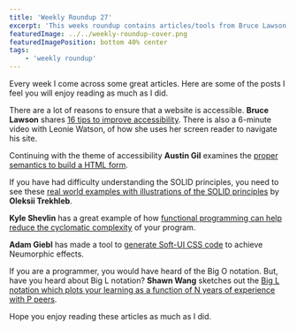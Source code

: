 ```yaml
---
title: 'Weekly Roundup 27'
excerpt: 'This weeks roundup contains articles/tools from Bruce Lawson, Austin Gil, Oleksii Trekhleb, Kyle Shevlin, Adam Giebl and Shawn Wang'
featuredImage: ../../weekly-roundup-cover.png
featuredImagePosition: bottom 40% center
tags:
    - 'weekly roundup'
---
```


Every week I come across some great articles. Here are some of the posts I feel you will enjoy reading as much as I did.

There are a lot of reasons to ensure that a website is accessible. **Bruce Lawson** shares [16 tips to improve accessibility](https://websitesetup.org/web-accessibility-checklist/). There is also a 6-minute video with Leonie Watson, of how she uses her screen reader to navigate his site.

Continuing with the theme of accessibility **Austin Gil** examines the [proper semantics to build a HTML form](https://stegosource.com/how-to-build-html-forms-right-semantics/).

If you have had difficulty understanding the SOLID principles, you need to see these [real world examples with illustrations of the SOLID principles](https://dev.to/trekhleb/s-o-l-i-d-principles-around-you-1o17) by **Oleksii Trekhleb**.

**Kyle Shevlin** has a great example of how [functional programming can help reduce the cyclomatic complexity](https://kyleshevlin.com/managing-cyclomatic-complexity) of your program.

**Adam Giebl** has made a tool to [generate Soft-UI CSS code](https://neumorphism.io/#55b9f3) to achieve Neumorphic effects.

If you are a programmer, you would have heard of the Big O notation. But, have you heard about Big L notation? **Shawn Wang** sketches out the [Big L notation which plots your learning as a function of N years of experience with P peers](https://www.swyx.io/writing/big-l-notation/).

Hope you enjoy reading these articles as much as I did.
